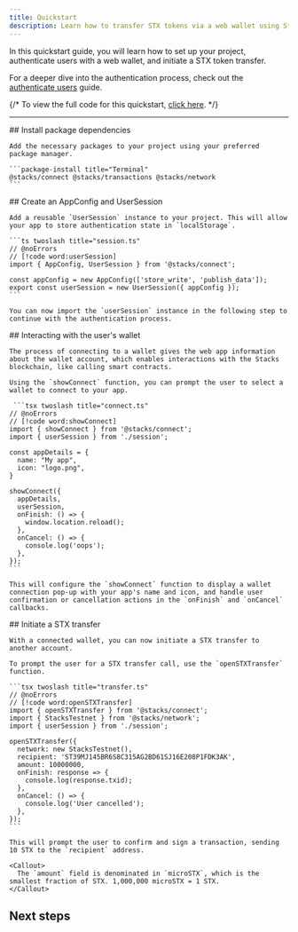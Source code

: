 ```yaml
---
title: Quickstart
description: Learn how to transfer STX tokens via a web wallet using Stacks Connect.
---
```



In this quickstart guide, you will learn how to set up your project, authenticate users with a web wallet, and initiate a STX token transfer.

For a deeper dive into the authentication process, check out the [authenticate users](/stacks/connect/guides/authenticate-users) guide.

{/* <Callout>
  To view the full code for this quickstart, [click here](https://github.com/hiro-so/stacks.js/tree/main/examples/hello-world).
</Callout> */}

---

<Steps>
  <Step>
    ## Install package dependencies
  
    Add the necessary packages to your project using your preferred package manager.

    ```package-install title="Terminal"
    @stacks/connect @stacks/transactions @stacks/network
    ```
  </Step>
  <Step>
    ## Create an AppConfig and UserSession
  
    Add a reusable `UserSession` instance to your project. This will allow your app to store authentication state in `localStorage`.

    ```ts twoslash title="session.ts"
    // @noErrors
    // [!code word:userSession]
    import { AppConfig, UserSession } from '@stacks/connect';

    const appConfig = new AppConfig(['store_write', 'publish_data']);
    export const userSession = new UserSession({ appConfig });
    ```

    You can now import the `userSession` instance in the following step to continue with the authentication process.
  </Step>
  <Step>
    ## Interacting with the user's wallet
  
    The process of connecting to a wallet gives the web app information about the wallet account, which enables interactions with the Stacks blockchain, like calling smart contracts.

    Using the `showConnect` function, you can prompt the user to select a wallet to connect to your app.

     ```tsx twoslash title="connect.ts"
    // @noErrors
    // [!code word:showConnect]
    import { showConnect } from '@stacks/connect';
    import { userSession } from './session';

    const appDetails = {
      name: "My app",
      icon: "logo.png",
    }

    showConnect({
      appDetails,
      userSession,
      onFinish: () => {
        window.location.reload();
      },
      onCancel: () => {
        console.log('oops');
      },
    });
    ```

    This will configure the `showConnect` function to display a wallet connection pop-up with your app's name and icon, and handle user confirmation or cancellation actions in the `onFinish` and `onCancel` callbacks.
  </Step>
  <Step>
    ## Initiate a STX transfer
  
    With a connected wallet, you can now initiate a STX transfer to another account.

    To prompt the user for a STX transfer call, use the `openSTXTransfer` function.

    ```tsx twoslash title="transfer.ts"
    // @noErrors
    // [!code word:openSTXTransfer]
    import { openSTXTransfer } from '@stacks/connect';
    import { StacksTestnet } from '@stacks/network';
    import { userSession } from './session';

    openSTXTransfer({
      network: new StacksTestnet(),
      recipient: 'ST39MJ145BR6S8C315AG2BD61SJ16E208P1FDK3AK',
      amount: 10000000,
      onFinish: response => {
        console.log(response.txid);
      },
      onCancel: () => {
        console.log('User cancelled');
      },
    });
    ```

    This will prompt the user to confirm and sign a transaction, sending 10 STX to the `recipient` address.

    <Callout>
      The `amount` field is denominated in `microSTX`, which is the smallest fraction of STX. 1,000,000 microSTX = 1 STX.
    </Callout>
  </Step>
</Steps>

## Next steps

<Cards>
  <Card
    href="/stacks/connect/guides/authenticate-users"
    title="Authenticate users"
    description="Learn how to authenticate users using the Connect package in Stacks.js."
  />
  <Card
    href="/stacks/connect/guides/sign-transactions"
    title="Sign transactions"
    description="Learn how to sign transactions using Stacks.js."
  />
  <Card
    href="/stacks/connect/guides/sign-messages"
    title="Sign messages"
    description="Learn how to sign messages using Stacks.js."
  />
</Cards>